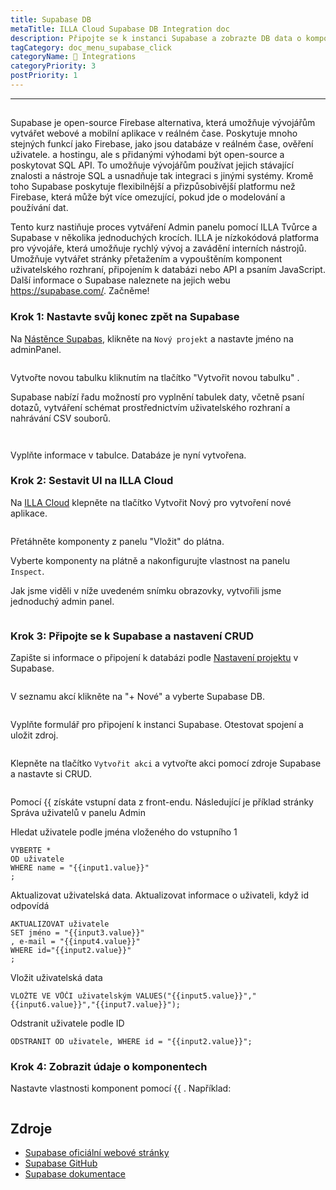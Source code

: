 ```yaml
---
title: Supabase DB
metaTitle: ILLA Cloud Supabase DB Integration doc
description: Připojte se k instanci Supabase a zobrazte DB data o komponentách
tagCategory: doc_menu_supabase_click
categoryName: 🔨 Integrations
categoryPriority: 3
postPriority: 1
---
```


* * *

## <Heading hidden>Supabase DB</Heading>

Supabase je open-source Firebase alternativa, která umožňuje vývojářům vytvářet webové a mobilní aplikace v reálném čase. Poskytuje mnoho stejných funkcí jako Firebase, jako jsou databáze v reálném čase, ověření uživatele. a hostingu, ale s přidanými výhodami být open-source a poskytovat SQL API. To umožňuje vývojářům používat jejich stávající znalosti a nástroje SQL a usnadňuje tak integraci s jinými systémy. Kromě toho Supabase poskytuje flexibilnější a přizpůsobivější platformu než Firebase, která může být více omezující, pokud jde o modelování a používání dat.

Tento kurz nastiňuje proces vytváření Admin panelu pomocí ILLA Tvůrce a Supabase v několika jednoduchých krocích. ILLA je nízkokódová platforma pro vývojáře, která umožňuje rychlý vývoj a zavádění interních nástrojů. Umožňuje vytvářet stránky přetažením a vypouštěním komponent uživatelského rozhraní, připojením k databázi nebo API a psaním JavaScript. Další informace o Supabase naleznete na jejich webu <https://supabase.com/>. Začněme!

### Krok 1: Nastavte svůj konec zpět na Supabase

Na [Nástěnce Supabas](https://app.supabase.com/projects), klikněte na `Nový projekt` a nastavte jméno na adminPanel.

<img
  src='https://cdn.illacloud.com/official-website/img/docs/assemble/supabase1.png'
  alt=""
/>

Vytvořte novou tabulku kliknutím na tlačítko "Vytvořit novou tabulku" .

Supabase nabízí řadu možností pro vyplnění tabulek daty, včetně psaní dotazů, vytváření schémat prostřednictvím uživatelského rozhraní a nahrávání CSV souborů.

<img
  src='https://cdn.illacloud.com/official-website/img/docs/assemble/supabase2.png'
  alt=""
/>

<img
  src='https://cdn.illacloud.com/official-website/img/docs/assemble/supabase3.png'
  alt=""
/>

Vyplňte informace v tabulce. Databáze je nyní vytvořena.

### Krok 2: Sestavit UI na ILLA Cloud

Na [ILLA Cloud](https://cloud.illacloud.com) klepněte na tlačítko Vytvořit Nový pro vytvoření nové aplikace.

<img
  src='https://cdn.illacloud.com/official-website/img/docs/assemble/supabase4.png'
  alt=""
/>

Přetáhněte komponenty z panelu "Vložit" do plátna.

Vyberte komponenty na plátně a nakonfigurujte vlastnost na panelu `Inspect`.

Jak jsme viděli v níže uvedeném snímku obrazovky, vytvořili jsme jednoduchý admin panel.

<img
  src='https://cdn.illacloud.com/official-website/img/docs/assemble/supabase5.png'
  alt=""
/>

### Krok 3: Připojte se k Supabase a nastavení CRUD

Zapište si informace o připojení k databázi podle [Nastavení projektu](https://app.supabase.com/project/hdcfnsxpwwgboqomdrhp/settings/database) v Supabase.

<img
  src='https://cdn.illacloud.com/official-website/img/docs/assemble/supabase6.png'
  alt=""
/>

V seznamu akcí klikněte na "+ Nové" a vyberte Supabase DB.

<img
  src='https://cdn.illacloud.com/official-website/img/docs/assemble/supabase7.png'
  alt=""
/>

Vyplňte formulář pro připojení k instanci Supabase. Otestovat spojení a uložit zdroj.

<img
  src='https://cdn.illacloud.com/official-website/img/docs/assemble/supabase8.png'
  alt=""
/>

Klepněte na tlačítko `Vytvořit akci` a vytvořte akci pomocí zdroje Supabase a nastavte si CRUD.

<img
  src='https://cdn.illacloud.com/official-website/img/docs/assemble/supabase9.png'
  alt=""
/>

Pomocí {{ získáte vstupní data z front-endu. Následující je příklad stránky Správa uživatelů v panelu Admin

Hledat uživatele podle jména vloženého do vstupního 1

```
VYBERTE *
OD uživatele
WHERE name = "{{input1.value}}"
;
```

Aktualizovat uživatelská data. Aktualizovat informace o uživateli, když id odpovídá

```
AKTUALIZOVAT uživatele
SET jméno = "{{input3.value}}"
, e-mail = "{{input4.value}}"
WHERE id="{{input2.value}}"
;
```

Vložit uživatelská data

```
VLOŽTE VE VŮČI uživatelským VALUES("{{input5.value}}","{{input6.value}}","{{input7.value}}");
```

Odstranit uživatele podle ID

```
ODSTRANIT OD uživatele, WHERE id = "{{input2.value}}";
```

### Krok 4: Zobrazit údaje o komponentech

Nastavte vlastnosti komponent pomocí {{ . Například:

<img
  src='https://cdn.illacloud.com/official-website/img/docs/assemble/supabase10.png'
  alt=""
/>

## Zdroje

-   [Supabase oficiální webové stránky](https://supabase.com/)
-   [Supabase GitHub](https://github.com/supabase/supabase)
-   [Supabase dokumentace](https://supabase.com/docs)
